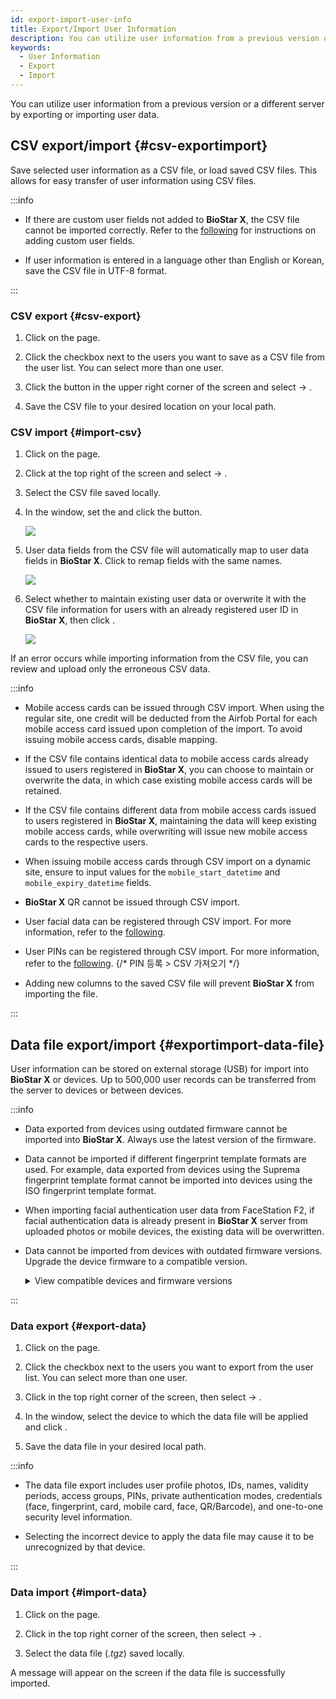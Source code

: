```yaml
---
id: export-import-user-info
title: Export/Import User Information
description: You can utilize user information from a previous version or a different server by exporting or importing user data.
keywords:
  - User Information
  - Export
  - Import
---
```


You can utilize user information from a previous version or a different server by exporting or importing user data.

## CSV export/import {#csv-exportimport}

Save selected user information as a CSV file, or load saved CSV files. This allows for easy transfer of user information using CSV files.

:::info

* If there are custom user fields not added to **BioStar X**, the CSV file cannot be imported correctly. Refer to the [following](settings-server-server#user-and-device-management) for instructions on adding custom user fields.

* If user information is entered in a language other than English or Korean, save the CSV file in UTF-8 format.

:::

### CSV export {#csv-export}

1. Click <Cmd sid='shell.header.user' /> on the <Cmd sid='shell.header.launcher' /> page.

2. Click the checkbox next to the users you want to save as a CSV file from the user list. You can select more than one user.

3. Click the <IcMoreW /> button in the upper right corner of the screen and select <Cmd sid='team.menu.export.title' /> → <Cmd sid='team.menu.export.csv' />.

4. Save the CSV file to your desired location on your local path.

### CSV import {#import-csv}

1. Click <Cmd sid='shell.header.user' /> on the <Cmd sid='shell.header.launcher' /> page.

2. Click <IcMoreW /> at the top right of the screen and select <Cmd sid='team.menu.import.title' /> → <Cmd sid='team.menu.import.csv' />.

3. Select the CSV file saved locally.

4. In the <Cmd sid='team.csv.title' /> window, set the <Cmd sid='team.csv.importStartRow' /> and click the <Cmd sid='common.button.continue' /> button.

   <Image src='/img/biostarx-user-import-01.png' />

5. User data fields from the CSV file will automatically map to user data fields in **BioStar X**. Click <Cmd sid='team.csv.reMapping' /> to remap fields with the same names.

   <Image src='/img/biostarx-user-import-02.png' />

6. Select whether to maintain existing user data or overwrite it with the CSV file information for users with an already registered user ID in **BioStar X**, then click <Cmd sid='common.button.continue' />.

   <Image src='/img/biostarx-user-import-03.png' />

If an error occurs while importing information from the CSV file, you can review and upload only the erroneous CSV data.

:::info

* Mobile access cards can be issued through CSV import. When using the regular site, one credit will be deducted from the Airfob Portal for each mobile access card issued upon completion of the import. To avoid issuing mobile access cards, disable mapping.

* If the CSV file contains identical data to mobile access cards already issued to users registered in **BioStar X**, you can choose to maintain or overwrite the data, in which case existing mobile access cards will be retained.

* If the CSV file contains different data from mobile access cards issued to users registered in **BioStar X**, maintaining the data will keep existing mobile access cards, while overwriting will issue new mobile access cards to the respective users.

* When issuing mobile access cards through CSV import on a dynamic site, ensure to input values for the `mobile_start_datetime` and `mobile_expiry_datetime` fields.

* **BioStar X** QR cannot be issued through CSV import.

* User facial data can be registered through CSV import. For more information, refer to the [following](enroll-credential-face#import-csv).

* User PINs can be registered through CSV import. For more information, refer to the [following](#). {/* PIN 등록 > CSV 가져오기 */}

* Adding new columns to the saved CSV file will prevent **BioStar X** from importing the file.

:::

## Data file export/import {#exportimport-data-file}

User information can be stored on external storage (USB) for import into **BioStar X** or devices. Up to 500,000 user records can be transferred from the server to devices or between devices.

:::info

* Data exported from devices using outdated firmware cannot be imported into **BioStar X**. Always use the latest version of the firmware.

* Data cannot be imported if different fingerprint template formats are used. For example, data exported from devices using the Suprema fingerprint template format cannot be imported into devices using the ISO fingerprint template format.

* When importing facial authentication user data from FaceStation F2, if facial authentication data is already present in **BioStar X** server from uploaded photos or mobile devices, the existing data will be overwritten.

* Data cannot be imported from devices with outdated firmware versions. Upgrade the device firmware to a compatible version. 

  <details>
  <summary>View compatible devices and firmware versions</summary>

  * BioStation 2 Firmware version 1.9.0 or higher

  * BioStation A2 Firmware version 1.8.0 or higher

  * FaceStation 2 firmware version 1.4.0 or higher

  * FaceStation F2 Firmware version 2.2.0 or higher

  * X-Station 2 firmware 1.0.0 or higher

  * BioStation 3 Firmware version 1.3.1 or higher

  * BioStation 2a Firmware version 1.0.0 or higher

  </details>

:::

### Data export {#export-data}

1. Click <Cmd sid='shell.header.user' /> on the <Cmd sid='shell.header.launcher' /> page.

2. Click the checkbox next to the users you want to export from the user list. You can select more than one user.

3. Click <IcMoreW /> in the top right corner of the screen, then select <Cmd sid='team.menu.export.title' /> → <Cmd sid='team.menu.export.dataFile' />.

4. In the <Cmd sid='team.menu.export.dataFile' /> window, select the device to which the data file will be applied and click <Cmd sid='common.button.confirm' />.

5. Save the data file in your desired local path.

:::info

* The data file export includes user profile photos, IDs, names, validity periods, access groups, PINs, private authentication modes, credentials (face, fingerprint, card, mobile card, face, QR/Barcode), and one-to-one security level information.

* Selecting the incorrect device to apply the data file may cause it to be unrecognized by that device.

:::

### Data import {#import-data}

1. Click <Cmd sid='shell.header.user' /> on the <Cmd sid='shell.header.launcher' /> page.

2. Click <IcMoreW /> in the top right corner of the screen, then select <Cmd sid='team.menu.import.title' /> → <Cmd sid='team.menu.import.dataFile' />.

3. Select the data file (*.tgz*) saved locally.

A message will appear on the screen if the data file is successfully imported.
